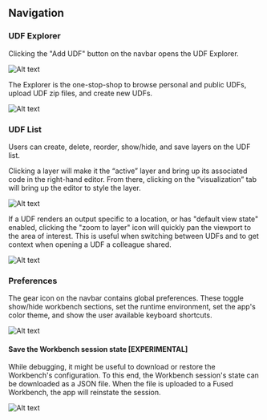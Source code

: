 
## Navigation


### UDF Explorer

Clicking the "Add UDF" button on the navbar opens the UDF Explorer.

![Alt text](https://fused-magic.s3.us-west-2.amazonaws.com/docs_assets/image-20.png)

The Explorer is the one-stop-shop to browse personal and public UDFs, upload UDF zip files, and create new UDFs.


![Alt text](https://fused-magic.s3.us-west-2.amazonaws.com/docs_assets/image-19.png)

### UDF List

Users can create, delete, reorder, show/hide, and save layers on the UDF list.

Clicking a layer will make it the “active” layer and bring up its associated code in the right-hand editor. From there, clicking on the “visualization” tab will bring up the editor to style the layer.

![Alt text](https://fused-magic.s3.us-west-2.amazonaws.com/docs_assets/image-6.png)

If a UDF renders an output specific to a location, or has "default view state" enabled, clicking the "zoom to layer" icon will quickly pan the viewport to the area of interest. This is useful when switching between UDFs and to get context when opening a UDF a colleague shared.


![Alt text](https://fused-magic.s3.us-west-2.amazonaws.com/docs_assets/gifs/zoom_to_layer.gif)

### Preferences

The gear icon on the navbar contains global preferences. These toggle show/hide workbench sections, set the runtime environment, set the app's color theme, and show the user available keyboard shortcuts.

![Alt text](https://fused-magic.s3.us-west-2.amazonaws.com/docs_assets/image-18.png)

#### Save the Workbench session state [EXPERIMENTAL]

While debugging, it might be useful to download or restore the Workbench's configuration. To this end, the Workbench session's state can be downloaded as a JSON file. When the file is uploaded to a Fused Workbench, the app will reinstate the session.

![Alt text](https://fused-magic.s3.us-west-2.amazonaws.com/docs_assets/restore_session.png)
